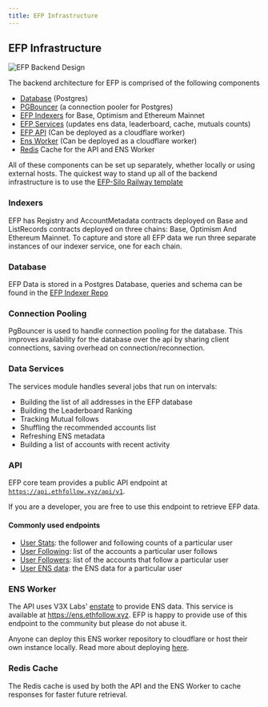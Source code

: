 ```yaml
---
title: EFP Infrastructure
---
```


## EFP Infrastructure

![EFP Backend Design](/backend-design.png)

The backend architecture for EFP is comprised of the following components

- [Database](https://hub.docker.com/_/postgres) (Postgres)
- [PGBouncer](https://hub.docker.com/r/pgbouncer/pgbouncer) (a connection pooler for Postgres)
- [EFP Indexers](https://github.com/ethereumfollowprotocol/indexer) for Base, Optimism and Ethereum Mainnet
- [EFP Services](https://github.com/ethereumfollowprotocol/services) (updates ens data, leaderboard, cache, mutuals counts)
- [EFP API](https://github.com/ethereumfollowprotocol/api) (Can be deployed as a cloudflare worker)
- [Ens Worker](https://github.com/v3xlabs/enstate) (Can be deployed as a cloudflare worker)
- [Redis](https://hub.docker.com/_/redis) Cache for the API and ENS Worker

All of these components can be set up separately, whether locally or using external hosts.  The quickest way to stand up all of the backend infrastructure is to use the [EFP-Silo Railway template](https://railway.app/template/pDGEZm?referralCode=AavWEU)

### Indexers

EFP has Registry and AccountMetadata contracts deployed on Base and ListRecords contracts deployed on three chains: Base, Optimism And Ethereum Mainnet. To capture and store all EFP data we run three separate instances of our indexer service, one for each chain.

### Database

EFP Data is stored in a Postgres Database, queries and schema can be found in the [EFP Indexer Repo](https://github.com/ethereumfollowprotocol/indexer/tree/develop/db)

### Connection Pooling

PgBouncer is used to handle connection pooling for the database.  This improves availability for the database over the api by sharing client connections, saving overhead on connection/reconnection.

### Data Services

The services module handles several jobs that run on intervals:
- Building the list of all addresses in the EFP database
- Building the Leaderboard Ranking
- Tracking Mutual follows
- Shuffling the recommended accounts list 
- Refreshing ENS metadata
- Building a list of accounts with recent activity


### API
EFP core team provides a public API endpoint at [`https://api.ethfollow.xyz/api/v1`](https://api.ethfollow.xyz/api/v1).

If you are a developer, you are free to use this endpoint to retrieve EFP data.

#### Commonly used endpoints

- [User Stats](https://docs.ethfollow.xyz/api/users/stats/): the follower and following counts of a particular user
- [User Following](https://docs.ethfollow.xyz/api/users/following/): list of the accounts a particular user follows
- [User Followers](https://docs.ethfollow.xyz/api/users/followers/): list of the accounts that follow a particular user
- [User ENS data](https://docs.ethfollow.xyz/api/users/ens/): the ENS data for a particular user

### ENS Worker
The API uses V3X Labs' [enstate](https://github.com/v3xlabs/enstate) to provide ENS data.  This service is available at https://ens.ethfollow.xyz. EFP is happy to provide use of this endpoint to the community but please do not abuse it.  

Anyone can deploy this ENS worker repository to cloudflare or host their own instance locally. Read more about deploying [here](https://github.com/v3xlabs/enstate?tab=readme-ov-file#-cloudflare-workers).  

### Redis Cache
The Redis cache is used by both the API and the ENS Worker to cache responses for faster future retrieval.